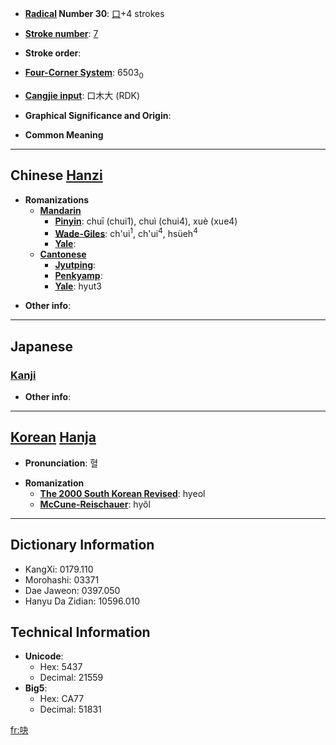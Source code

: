 * '''[[Wiktionary:Chinese radical index| Radical]] Number 30''': [[Wiktionary:Chinese radical index 口|口]]+4 strokes

* '''[[Wiktionary:Chinese total strokes index|Stroke number]]''': [[Wiktionary:Chinese total strokes index 7|7]]

* '''Stroke order''': 

* '''[[Wiktionary:Chinese four corner index|Four-Corner System]]''': 6503<sub>0</sub>

* '''[[Wiktionary:Chinese Cangjie index|Cangjie input]]''': 口木大 (RDK)

* '''Graphical Significance and Origin''': 

* '''Common Meaning'''

----

== Chinese [[Hanzi]] ==

* '''Romanizations'''
** '''[[Mandarin]]'''
*** '''[[Pinyin]]''': chuī (chui1), chuì (chui4), xuè (xue4)
*** '''[[Wade-Giles]]''': ch'ui<sup>1</sup>, ch'ui<sup>4</sup>, hsüeh<sup>4</sup>
*** '''[[Yale]]''': 
** '''[[Cantonese]]'''
*** '''[[Jyutping]]''':
*** '''[[Penkyamp]]''': 
*** '''[[Yale]]''': hyut3

* '''Other info''': 

----

==Japanese==
===[[Kanji]]===
{{kanji|on readings=[[けつ]] (ketsu), [[けち]] (kechi), [[せつ]] (setsu), [[せち]] (sechi)
|kun readings=
}}

* '''Other info''':  

----

== [[Korean]] [[Hanja]] ==

* '''Pronunciation''': 혈

* '''Romanization'''
** '''[[The 2000 South Korean Revised Romanization|The 2000 South Korean Revised]]''': hyeol
** '''[[McCune-Reischauer]]''': hyŏl

----

== Dictionary Information ==

* KangXi: 0179.110
* Morohashi: 03371
* Dae Jaweon: 0397.050
* Hanyu Da Zidian: 10596.010

== Technical Information ==

* '''Unicode''':
** Hex: 5437
** Decimal: 21559
* '''Big5''':
** Hex: CA77
** Decimal: 51831

[[fr:吷]]